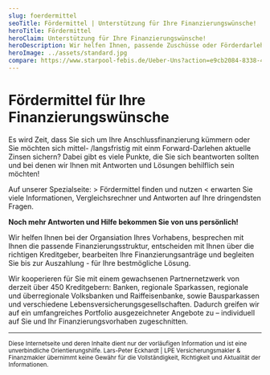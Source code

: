 ```yaml
---
slug: foerdermittel
seoTitle: Fördermittel | Unterstützung für Ihre Finanzierungswünsche!
heroTitle: Fördermittel
heroClaim: Unterstützung für Ihre Finanzierungswünsche!
heroDescription: Wir helfen Ihnen, passende Zuschüsse oder Förderdarlehen auszumachen und richtig zu nutzen. Hauskauf, Neubau, Sanierung, Investitionen in eine neue Heizung und Solarthermie, eine Photovoltaik-Anlage, ein Elektrofahrzeug, in Barrierefreiheit oder Einbruchschutz – für all diese Investitionen stehen diverse Fördergelder bereit.
heroImage: ../assets/standard.jpg
compare: https://www.starpool-febis.de/Ueber-Uns?action=e9cb2084-8338-47e5-afeb-7c9c9433f73a
---
```


# Fördermittel für Ihre Finanzierungswünsche

Es wird Zeit, dass Sie sich um Ihre Anschlussfinanzierung kümmern oder Sie möchten sich mittel- /langsfristig mit einm Forward-Darlehen aktuelle Zinsen sichern?
Dabei gibt es viele Punkte, die Sie sich beantworten sollten und bei denen wir Ihnen mit Antworten und Lösungen behilflich sein möchten!

Auf unserer Spezialseite: <Link to="https://www.starpool-febis.de/Ueber-Uns?action=e9cb2084-8338-47e5-afeb-7c9c9433f73a">> Fördermittel finden und nutzen < </Link> erwarten Sie viele Informationen, Vergleichsrechner und Antworten auf Ihre dringendsten Fragen.

**Noch mehr Antworten und Hilfe bekommen Sie von uns persönlich!** 

Wir helfen Ihnen bei der Organsiation Ihres Vorhabens, besprechen mit Ihnen die passende Finanzierungsstruktur, entscheiden mit Ihnen über die richtigen Kreditgeber, bearbeiten Ihre Finanzierungsanträge und begleiten Sie bis zur Auszahlung - für Ihre bestmögliche Lösung.










<ContactAndCompareBox />
<AwardBox />
<ProvenExpert />

Wir kooperieren für Sie mit einem gewachsenen Partnernetzwerk von derzeit über 450 Kreditgebern: Banken, regionale Sparkassen, regionale und überregionale Volksbanken und Raiffeisenbanke, sowie Bausparkassen und verschiedene Lebensversicherungsgesellschaften. Dadurch greifen wir auf ein umfangreiches Portfolio ausgezeichneter Angebote zu – individuell auf Sie und Ihr Finanzierungsvorhaben zugeschnitten.

<InsurancesBox title='Auszug: Kreditgeber'/>

---

<small>Diese Internetseite und deren Inhalte dient nur der vorläufigen Information und ist eine unverbindliche Orientierungshilfe. Lars-Peter Eckhardt | LPE Versicherungsmakler & Finanzmakler übernimmt keine Gewähr für die Vollständigkeit,
Richtigkeit und Aktualität der Informationen.</small>